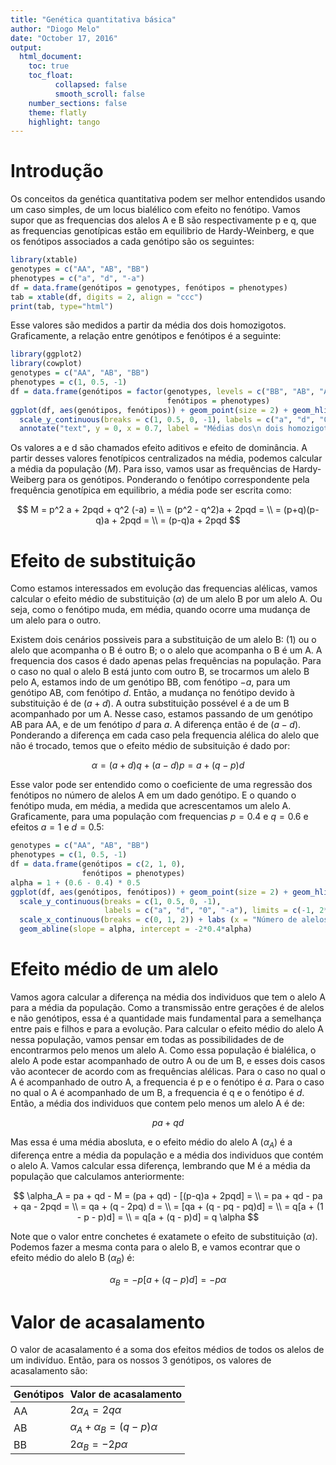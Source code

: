 ```yaml
---
title: "Genética quantitativa básica"
author: "Diogo Melo"
date: "October 17, 2016"
output:
  html_document:
    toc: true
    toc_float:           
          collapsed: false
          smooth_scroll: false
    number_sections: false
    theme: flatly
    highlight: tango
---
```

 <style>
   th,td{
     padding:2px 5px 2px 5px;
   }
 </style>

# Introdução

Os conceitos da genética quantitativa podem ser melhor entendidos usando um caso simples, de um locus bialélico com efeito no fenótipo. Vamos supor que as frequencias dos alelos A e B são respectivamente p e q, que as frequencias genotípicas estão em equilibrio de Hardy-Weinberg, e que os fenótipos associados a cada genótipo são os seguintes:

```r
library(xtable)
genotypes = c("AA", "AB", "BB")
phenotypes = c("a", "d", "-a")
df = data.frame(genótipos = genotypes, fenótipos = phenotypes)
tab = xtable(df, digits = 2, align = "ccc")
print(tab, type="html")
```

Esse valores são medidos a partir da média dos dois homozigotos. Graficamente, a relação entre genótipos e fenótipos é a seguinte:

```r
library(ggplot2)
library(cowplot)
genotypes = c("AA", "AB", "BB")
phenotypes = c(1, 0.5, -1)
df = data.frame(genótipos = factor(genotypes, levels = c("BB", "AB", "AA")), 
                                   fenótipos = phenotypes)
ggplot(df, aes(genótipos, fenótipos)) + geom_point(size = 2) + geom_hline(yintercept = 0) +
  scale_y_continuous(breaks = c(1, 0.5, 0, -1), labels = c("a", "d", "0", "-a")) + 
  annotate("text", y = 0, x = 0.7, label = "Médias dos\n dois homozigotos")
```

Os valores a e d são chamados efeito aditivos e efeito de dominância. A partir desses valores fenotípicos centralizados na média, podemos calcular a média da população ($M$). Para isso, vamos usar as frequências de Hardy-Weiberg para os genótipos. Ponderando o fenótipo correspondente pela frequência genotípica em equilibrio, a média pode ser escrita como:

$$
M = p^2 a + 2pqd + q^2 (-a) = \\
 = (p^2 - q^2)a + 2pqd = \\
= (p+q)(p-q)a + 2pqd = \\
 = (p-q)a + 2pqd
$$

# Efeito de substituição

Como estamos interessados em evolução das frequencias alélicas, vamos calcular o efeito médio de substituição ($\alpha$) de um alelo B por um alelo A. Ou seja, como o fenótipo muda, em média, quando ocorre uma mudança de um alelo para o outro.

Existem dois cenários possiveis para a substituição de um alelo B: (1) ou o alelo que acompanha o B é outro B; o o alelo que acompanha o B é um A. A frequencia dos casos é dado apenas pelas frequências na população. Para o caso no qual o alelo B está junto com outro B, se trocarmos um alelo B pelo A, estamos indo de um genótipo BB, com fenótipo $-a$, para um genótipo AB, com fenótipo $d$. Então, a mudança no fenótipo devido à substituição é de $(a + d)$. A outra substituição possével é a de um B acompanhado por um A. Nesse caso, estamos passando de um genótipo AB para AA, e de um fenótipo $d$ para $a$. A diferença então é de $(a-d)$. Ponderando a diferença em cada caso pela frequencia alélica do alelo que não é trocado, temos que o efeito médio de subsituição é dado por:

$$
\alpha = (a + d) q + (a - d) p = a + (q - p) d
$$ 

Esse valor pode ser entendido como o coeficiente de uma regressão dos fenótipos no número de alelos A em um dado genótipo. E o quando o fenótipo muda, em média, a medida que acrescentamos um alelo A. Graficamente, para uma população com frequencias $p = 0.4$ e $q = 0.6$ e efeitos $a = 1$ e $d = 0.5$:

```r
genotypes = c("AA", "AB", "BB")
phenotypes = c(1, 0.5, -1)
df = data.frame(genótipos = c(2, 1, 0), 
                fenótipos = phenotypes)
alpha = 1 + (0.6 - 0.4) * 0.5
ggplot(df, aes(genótipos, fenótipos)) + geom_point(size = 2) + geom_hline(yintercept = 0) +
  scale_y_continuous(breaks = c(1, 0.5, 0, -1), 
                     labels = c("a", "d", "0", "-a"), limits = c(-1, 2*0.6*alpha)) + 
  scale_x_continuous(breaks = c(0, 1, 2)) + labs (x = "Número de alelos A", y = "Fenótipo") +
  geom_abline(slope = alpha, intercept = -2*0.4*alpha)
```

# Efeito médio de um alelo

Vamos agora calcular a diferença na média dos individuos que tem o alelo A para a média da população. Como a transmissão entre gerações é de alelos e não genótipos, essa é a quantidade mais fundamental para a semelhança entre pais e filhos e para a evolução. Para calcular o efeito médio do alelo A nessa população, vamos pensar em todas as possibilidades de de encontrarmos pelo menos um alelo A. Como essa população é bialélica, o alelo A pode estar acompanhado de outro A ou de um B, e esses dois casos vão acontecer de acordo com as frequências alélicas. Para o caso no qual o A é acompanhado de outro A, a frequencia é p e o fenótipo é $a$. Para o caso no qual o A é acompanhado de um B, a frequencia é q e o fenótipo é $d$. Então, a média dos individuos que contem pelo menos um alelo A é de:

$$
pa + qd
$$

Mas essa é uma média abosluta, e o efeito médio do alelo A ($\alpha_A$) é a diferença entre a média da população e a média dos individuos que contém o alelo A. Vamos calcular essa diferença, lembrando que M é a média da população que calculamos anteriormente:

$$
\alpha_A = pa + qd - M = (pa + qd) - [(p-q)a + 2pqd] = \\
= pa + qd - pa + qa - 2pqd = \\
= qa + (q - 2pq) d = \\
= [qa + (q - pq - pq)d] = \\
= q[a + (1 - p - p)d] = \\
= q[a + (q - p)d] = q \alpha
$$

Note que o valor entre conchetes é exatamete o efeito de substituição ($\alpha$). Podemos fazer a mesma conta para o alelo B, e vamos econtrar que o efeito médio do alelo B ($\alpha_B$) é:

$$
\alpha_B = -p[a + (q - p)d] = -p \alpha
$$

# Valor de acasalamento

O valor de acasalamento é a soma dos efeitos médios de todos os alelos de um indivíduo.
Então, para os nossos 3 genótipos, os valores de acasalamento são:

Genótipos Valor de acasalamento  
--------- ------------------------
AA            $2\alpha_A = 2q\alpha$
AB            $\alpha_A + \alpha_B = (q - p)\alpha$
BB            $2\alpha_B = -2p\alpha$